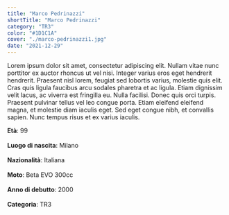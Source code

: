 ```yaml
---
title: "Marco Pedrinazzi"
shortTitle: "Marco Pedrinazzi"
category: "TR3"
color: "#1D1C1A"
cover: "./marco-pedrinazzi1.jpg"
date: "2021-12-29"
---
```


Lorem ipsum dolor sit amet, consectetur adipiscing elit. Nullam vitae nunc porttitor ex auctor rhoncus ut vel nisi. Integer varius eros eget hendrerit hendrerit. Praesent nisl lorem, feugiat sed lobortis varius, molestie quis elit. Cras quis ligula faucibus arcu sodales pharetra et ac ligula. Etiam dignissim velit lacus, ac viverra est fringilla eu. Nulla facilisi. Donec quis orci turpis. Praesent pulvinar tellus vel leo congue porta. Etiam eleifend eleifend magna, et molestie diam iaculis eget. Sed eget congue nibh, et convallis sapien. Nunc tempus risus et ex varius iaculis.

<div class="row">
    <div class="col">
        <b>Età</b>: 99<br></br>
        <b>Luogo di nascita</b>: Milano<br></br>
        <b>Nazionalità</b>: Italiana<br></br>
    </div>
    <div class="col">
        <b>Moto</b>: Beta EVO 300cc<br></br>
        <b>Anno di debutto</b>: 2000<br></br>
        <b>Categoria</b>: TR3<br></br>
    </div>
</div>